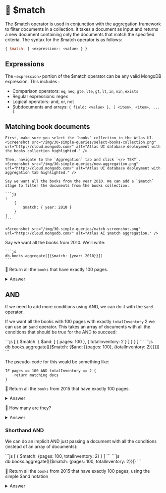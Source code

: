 
# 👐 $match

The $match operator is used in conjunction with the aggregation framework to filter documents in a collection. It takes a document as input and returns a new document containing only the documents that match the specified criteria. The syntax for the $match operator is as follows:

```js
{ $match: { <expression>: <value> } }
```

## Expressions

The `<expression>` portion of the $match operator can be any valid MongoDB expression. This includes :

* Comparison operators: `eq`, `neq`, `gte`, `lte`, `gt`, `lt`, `in`, `nin`, `exists`
* Regular expressions: regex
* Logical operators: and, or, not
* Subdocuments and arrays: `{ field: <value> }, [ <item>, <item>, ... ]`

## Matching book documents

<Tabs groupId="aggregations-year">
  <TabItem value="atlas" label="Atlas UI">

    First, make sure you select the `books` collection in the Atlas UI. 
    <Screenshot src="/img/30-simple-queries/select-books-collection.png" url="http://cloud.mongodb.com/" alt="Atlas UI database deployment with the books collection highlighted." />

    Then, navigate to the `Aggregation` tab and click `</> TEXT`.
    <Screenshot src="/img/30-simple-queries/new-aggregation.png" url="http://cloud.mongodb.com/" alt="Atlas UI database deployment with aggregation tab highlighted." />

    Say we want all the books from the year 2010. We can add a `$match` stage to filter the documents from the books collection:

    ```js
    [
        {
            $match: { year: 2010 }
        }
    ]
    ```

    <Screenshot src="/img/30-simple-queries/match-screenshot.png" url="http://cloud.mongodb.com/" alt="Atlas AI $match aggregation." />

  </TabItem>
  <TabItem value="mongodb-shell" label="MongoDB Shell">
    Say we want all the books from 2010. We'll write:

    ```js
    db.books.aggregate([{$match: {year: 2010}}])
    ```
  </TabItem>
</Tabs>


👐 Return all the `books` that have exactly 100 pages.

<details>
<summary>Answer</summary>
<div>

<Tabs groupId="aggregations-pages">
  <TabItem value="atlas" label="Atlas UI">
```js
[
    {
        $match: { pages: 100 }
    }
]
```

  </TabItem>
  <TabItem value="mongodb-shell" label="MongoDB Shell">
```js
db.books.aggregate([{$match: {pages: 100}}])
```
  </TabItem>
</Tabs>


</div>
</details>

## AND

If we need to add more conditions using AND, we can do it with the `$and` operator.

If we want all the books with 100 pages with exactly `totalInventory` 2 we can use an `$and` operator. This takes an array of documents with all the conditions that should be true for the AND to succeed:

<Tabs groupId="aggregations-and">
  <TabItem value="atlas" label="Atlas UI">
```js
[
    {
        $match: {
            $and: [
                { pages: 100 },
                { totalInventory: 2 }
            ]
        }
    }
]
```
  </TabItem>
  <TabItem value="mongodb-shell" label="MongoDB Shell">
```js
db.books.aggregate([{$match: {$and: [{pages: 100}, {totalInventory: 2}]}}])
```
  </TabItem>
</Tabs>




The pseudo-code for this would be something like:

```
IF pages == 100 AND totalInventory == 2 {
    return matching docs
}
```

👐 Return all the `books` from 2015 that have exactly 100 pages.

<details>
<summary>Answer</summary>
<div>

<Tabs groupId="aggregations">
  <TabItem value="atlas" label="Atlas UI">
```js
[
    {
        $match: {
            $and: [
                { pages: 100 },
                { year: 2015 }
            ]
        }
    }
]
```
  </TabItem>
  <TabItem value="mongodb-shell" label="MongoDB Shell">
```js
db.books.aggregate([{$match: {$and: [{pages: 100}, {year: 2015}]}}])
```
  </TabItem>
</Tabs>

</div>
</details>

👐 How many are they?

<details>
<summary>Answer</summary>
<div>

<Tabs groupId="aggregations">
  <TabItem value="atlas" label="Atlas UI">
```js
[
    {
        $match: {
            $and: [
                { pages: 100 },
                { year: 2015 }
            ]
        }
    },
    {
        $count: "books_count"
    }
]
```
  </TabItem>
  <TabItem value="mongodb-shell" label="MongoDB Shell">
```js
db.books.aggregate([{$match: {$and: [{pages: 100}, {year: 2015}]}}]).itcount()
```
  </TabItem>
</Tabs>
</div>
</details>

### Shorthand AND

We can do an implicit AND just passing a document with all the conditions (instead of an array of documents):

<Tabs groupId="aggregations-shorthand-and">
  <TabItem value="atlas" label="Atlas UI">
```js
[
    {
        $match: {pages: 100, totalInventory: 2}
    }
]
```
  </TabItem>
  <TabItem value="mongodb-shell" label="MongoDB Shell">
```js
db.books.aggregate([{$match: {pages: 100, totalInventory: 2}}])
```
  </TabItem>
</Tabs>


👐 Return all the `books` from 2015 that have exactly 100 pages, using the simple $and notation

<details>
<summary>Answer</summary>
<div>

<Tabs groupId="aggregations-shorthand-and-exercise">
  <TabItem value="atlas" label="Atlas UI">
```js
[
    {
        $match: {pages: 100, year: 2015}
    }
]
```
  </TabItem>
  <TabItem value="mongodb-shell" label="MongoDB Shell">
```js
db.books.aggregate([{$match: {pages: 100, year: 2015}}])
```
  </TabItem>
</Tabs>
</div>
</details>
